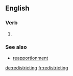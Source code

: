 ==English==

===Verb===
{{head|en|verb form}}

# {{en-third-person singular of|redistrict}}

===See also===
* [[reapportionment]]

[[de:redistricting]]
[[fr:redistricting]]